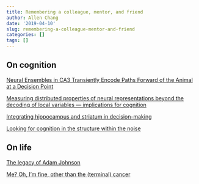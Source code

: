 ```yaml
---
title: Remembering a colleague, mentor, and friend
author: Allen Chang
date: '2019-04-10'
slug: remembering-a-colleague-mentor-and-friend
categories: []
tags: []
---
```



## On cognition

[Neural Ensembles in CA3 Transiently Encode Paths Forward
of the Animal at a Decision Point](http://www.jneurosci.org/content/jneuro/27/45/12176.full.pdf)

[Measuring distributed properties of neural representations
beyond the decoding of local variables — implications for
cognition](https://pdfs.semanticscholar.org/4299/a664aec405aa8ef011fe039e5bdb6e907310.pdf)

[Integrating hippocampus and striatum in decision-making](https://www.ncbi.nlm.nih.gov/pmc/articles/PMC3774291/pdf/nihms45333.pdf)

[Looking for cognition in the structure
within the noise](https://www.cell.com/action/showPdf?pii=S1364-6613%2808%2900261-1)

## On life

[The legacy of Adam Johnson](http://redishlab.neuroscience.umn.edu/papers/2018-Legacy-of-Adam-Johnson.pdf)

[Me? Oh, I’m fine, other than the (terminal) cancer](http://www.citypages.com/arts/me-oh-im-fine-other-than-the-terminal-cancer/421006743)